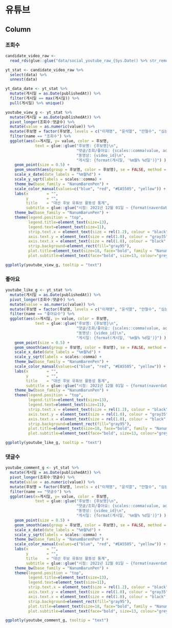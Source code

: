 유튜브
=================================================================================================


Column {.tabset .tabset-fade}
-------------------------------------------------------------------------------

### 조회수

```r

candidate_video_raw <-
  read_rds(glue::glue("data/social_youtube_raw_{Sys.Date() %>% str_remove_all('-')}.rds"))

yt_stat <- candidate_video_raw %>%
  select(data) %>%
  unnest(data)

yt_data_date <- yt_stat %>%
  mutate(게시일 = as.Date(publishedAt)) %>%
  filter(게시일 == max(게시일)) %>%
  pull(게시일) %>% unique()

youtube_view_g <- yt_stat %>%
  mutate(게시일 = as.Date(publishedAt)) %>%
  pivot_longer(조회수:댓글수) %>%
  mutate(value = as.numeric(value)) %>%
  mutate(후보명 = factor(후보명, levels = c("이재명", "윤석열", "안철수", "심상정"))) %>%
  filter(name == "조회수") %>% 
  ggplot(aes(x=게시일, y= value, color = 후보명,
             text = glue::glue("후보명: {후보명}\n",
                               "댓글/조회/좋아요: {scales::comma(value, accuracy=1)}\n",
                               "동영상: {video_id}\n",
                               "게시일: {format(게시일, '%m월% %d일')}") )) +
    geom_point(size = 0.5) +
    geom_smooth(aes(group = 후보명, color = 후보명), se = FALSE, method = "loess", span = 0.75) +
    scale_x_date(date_labels = "%m월%d") +
    scale_y_sqrt(labels = scales::comma) +
    theme_bw(base_family = "NanumBarenPen") +
    scale_color_manual(values=c("blue", "red", "#EA5505", "yellow")) +
    labs(x        = "",
         y        = "",
         title    = "대선 후보 유튜브 활동성 통계",
         subtitle = glue::glue("시점: 2021년 12월 01일 ~ {format(naverdata_date, '%Y년 %m월 %d일')}")) +
    theme_bw(base_family = "NanumBarunPen") +
    theme(legend.position = "top",
          legend.title=element_text(size=13),
          legend.text=element_text(size=11),
          strip.text.x = element_text(size = rel(1.2), colour = "black", family = "NanumMyeongjo", face="bold"),
          axis.text.y = element_text(size = rel(1.0), colour = "gray35", family = "NanumBarunpen", face="bold"),
          axis.text.x = element_text(size = rel(1.0), colour = "black", family = "NanumBarunpen", face="bold"),
          strip.background=element_rect(fill="gray95"),
          plot.title=element_text(size=18, face="bold", family = "NanumBarunpen"),
          plot.subtitle=element_text(face="bold", size=13, colour="grey10", family = "NanumBarunpen"))

ggplotly(youtube_view_g, tooltip = "text")


```


### 좋아요

```r

youtube_like_g <- yt_stat %>%
  mutate(게시일 = as.Date(publishedAt)) %>%
  pivot_longer(조회수:댓글수) %>%
  mutate(value = as.numeric(value)) %>%
  mutate(후보명 = factor(후보명, levels = c("이재명", "윤석열", "안철수", "심상정"))) %>%
  filter(name == "좋아요수") %>% 
  ggplot(aes(x=게시일, y= value, color = 후보명,
             text = glue::glue("후보명: {후보명}\n",
                               "댓글/조회/좋아요: {scales::comma(value, accuracy=1)}\n",
                               "동영상: {video_id}\n",
                               "게시일: {format(게시일, '%m월% %d일')}") )) +
    geom_point(size = 0.5) +
    geom_smooth(aes(group = 후보명, color = 후보명), se = FALSE, method = "loess", span = 0.75) +
    scale_x_date(date_labels = "%m월%d") +
    scale_y_sqrt(labels = scales::comma) +
    theme_bw(base_family = "NanumBarenPen") +
    scale_color_manual(values=c("blue", "red", "#EA5505", "yellow")) +
    labs(x        = "",
         y        = "",
         title    = "대선 후보 유튜브 활동성 통계",
         subtitle = glue::glue("시점: 2021년 12월 01일 ~ {format(naverdata_date, '%Y년 %m월 %d일')}")) +
    theme_bw(base_family = "NanumBarunPen") +
    theme(legend.position = "top",
          legend.title=element_text(size=13),
          legend.text=element_text(size=11),
          strip.text.x = element_text(size = rel(1.2), colour = "black", family = "NanumMyeongjo", face="bold"),
          axis.text.y = element_text(size = rel(1.0), colour = "gray35", family = "NanumBarunpen", face="bold"),
          axis.text.x = element_text(size = rel(1.0), colour = "black", family = "NanumBarunpen", face="bold"),
          strip.background=element_rect(fill="gray95"),
          plot.title=element_text(size=18, face="bold", family = "NanumBarunpen"),
          plot.subtitle=element_text(face="bold", size=13, colour="grey10", family = "NanumBarunpen"))

ggplotly(youtube_like_g, tooltip = "text")
```

### 댓글수

```r

youtube_comment_g <- yt_stat %>%
  mutate(게시일 = as.Date(publishedAt)) %>%
  pivot_longer(조회수:댓글수) %>%
  mutate(value = as.numeric(value)) %>%
  mutate(후보명 = factor(후보명, levels = c("이재명", "윤석열", "안철수", "심상정"))) %>%
  filter(name == "댓글수") %>% 
  ggplot(aes(x=게시일, y= value, color = 후보명,
             text = glue::glue("후보명: {후보명}\n",
                               "댓글/조회/좋아요: {scales::comma(value, accuracy=1)}\n",
                               "동영상: {video_id}\n",
                               "게시일: {format(게시일, '%m월% %d일')}") )) +
    geom_point(size = 0.5) +
    geom_smooth(aes(group = 후보명, color = 후보명), se = FALSE, method = "loess", span = 0.75) +
    scale_x_date(date_labels = "%m월%d") +
    scale_y_sqrt(labels = scales::comma) +
    theme_bw(base_family = "NanumBarenPen") +
    scale_color_manual(values=c("blue", "red", "#EA5505", "yellow")) +
    labs(x        = "",
         y        = "",
         title    = "대선 후보 유튜브 활동성 통계",
         subtitle = glue::glue("시점: 2021년 12월 01일 ~ {format(naverdata_date, '%Y년 %m월 %d일')}")) +
    theme_bw(base_family = "NanumBarunPen") +
    theme(legend.position = "top",
          legend.title=element_text(size=13),
          legend.text=element_text(size=11),
          strip.text.x = element_text(size = rel(1.2), colour = "black", family = "NanumMyeongjo", face="bold"),
          axis.text.y = element_text(size = rel(1.0), colour = "gray35", family = "NanumBarunpen", face="bold"),
          axis.text.x = element_text(size = rel(1.0), colour = "black", family = "NanumBarunpen", face="bold"),
          strip.background=element_rect(fill="gray95"),
          plot.title=element_text(size=18, face="bold", family = "NanumBarunpen"),
          plot.subtitle=element_text(face="bold", size=13, colour="grey10", family = "NanumBarunpen"))

ggplotly(youtube_comment_g, tooltip = "text")
```

